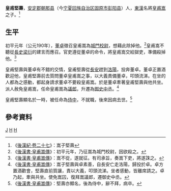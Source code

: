 '''皇甫堅壽'''{{BD|？||？||catIdx=H}}，[[安定郡|安定郡]][[朝那县|朝那县]]（今[[宁夏回族自治区|宁夏回族自治区]][[固原市|固原市]][[彭阳县|彭阳县]]）人，[[東漢|東漢]]名將[[皇甫嵩|皇甫嵩]]之子。<ref>《[[:s:後漢紀/卷27|後漢紀·卷二十七]]》：嵩子堅壽</ref>

==生平==
初平元年（公元190年），[[董卓|董卓]]徵召皇甫嵩為[[城門校尉|城門校尉]]，想藉此除掉他。<ref>《[[:s:後漢書/卷71|後漢書·皇甫嵩傳]]》：初平元年，乃征嵩為城門校尉，因欲殺之。</ref>皇甫嵩不聽從[[長史|長史]][[梁衍|梁衍]]的建言而應召。官吏遵從董卓的命令，將皇甫嵩交給獄吏，準備殺掉他。<ref>《[[:s:後漢書/卷71|後漢書·皇甫嵩傳]]》：嵩不從，遂就征。有司承旨，奏嵩下吏，將遂誅之。</ref>

皇甫堅壽與董卓有不錯的交情，皇甫堅壽從[[長安|長安]]趕到[[洛陽|洛陽]]，投奔董卓。董卓正置酒歡迎他，皇甫堅壽前去質問董卓皇甫嵩之事，以大義責備董卓，叩頭流涕。在坐的人都為之感動，都起身請求董卓不要殺皇甫嵩。於是董卓牽著皇甫堅壽與他共坐。派人赦免皇甫嵩，任命皇甫嵩為[[議郎|議郎]]，升遷為[[御史中丞|御史中丞]]。<ref>《[[:s:後漢書/卷71|後漢書·皇甫嵩傳]]》：嵩子堅壽與卓素善，自長安亡走洛陽，歸投於卓。卓方置酒歡會，堅壽直前質讓，責以大義，叩頭流涕。坐者感動，皆離席請之。卓乃起，牽與共坐。使免嵩囚，復拜嵩議郎，遷御史中丞。</ref>

皇甫堅壽顯名於一時，被任命為[[侍中|侍中]]，不就職，後來因病去世。<ref>《[[:s:後漢書/卷71|後漢書·皇甫嵩傳]]》：堅壽亦顯名，後為侍中，辭不拜，病卒。</ref>
==參考資料==
{{Reflist}}
[[Category:皇甫姓|J]]
[[Category:宁夏人|H]]
[[Category:安定皇甫氏|H]]
{{漢朝人物小作品}}